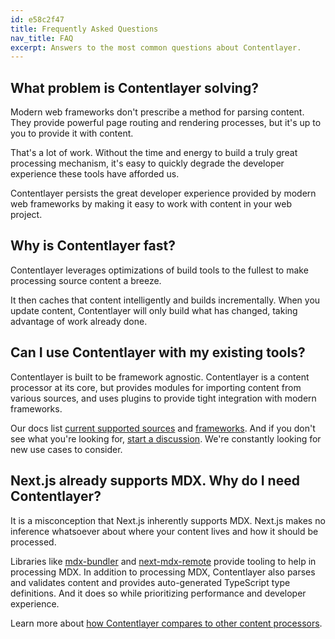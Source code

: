 ```yaml
---
id: e58c2f47
title: Frequently Asked Questions
nav_title: FAQ
excerpt: Answers to the most common questions about Contentlayer.
---
```


## What problem is Contentlayer solving?

Modern web frameworks don't prescribe a method for parsing content. They provide powerful page routing and rendering processes, but it's up to you to provide it with content.

That's a lot of work. Without the time and energy to build a truly great processing mechanism, it's easy to quickly degrade the developer experience these tools have afforded us.

Contentlayer persists the great developer experience provided by modern web frameworks by making it easy to work with content in your web project.

## Why is Contentlayer fast?

Contentlayer leverages optimizations of build tools to the fullest to make processing source content a breeze.

It then caches that content intelligently and builds incrementally. When you update content, Contentlayer will only build what has changed, taking advantage of work already done.

## Can I use Contentlayer with my existing tools?

Contentlayer is built to be framework agnostic. Contentlayer is a content processor at its core, but provides modules for importing content from various sources, and uses plugins to provide tight integration with modern frameworks.

Our docs list [current supported sources](/docs/sources) and [frameworks](/docs/environments). And if you don't see what you're looking for, [start a discussion](https://github.com/contentlayerdev/contentlayer/issues/new). We're constantly looking for new use cases to consider.

## Next.js already supports MDX. Why do I need Contentlayer?

It is a misconception that Next.js inherently supports MDX. Next.js makes no inference whatsoever about where your content lives and how it should be processed.

Libraries like [mdx-bundler](https://github.com/kentcdodds/mdx-bundler) and [next-mdx-remote](https://github.com/hashicorp/next-mdx-remote) provide tooling to help in processing MDX. In addition to processing MDX, Contentlayer also parses and validates content and provides auto-generated TypeScript type definitions. And it does so while prioritizing performance and developer experience.

Learn more about [how Contentlayer compares to other content processors](/docs/concepts/comparison#content-processors).

